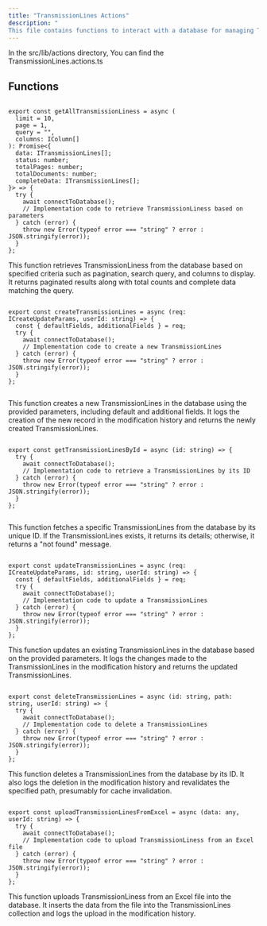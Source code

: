 ```yaml
---
title: "TransmissionLines Actions"
description: "
This file contains functions to interact with a database for managing TransmissionLiness. It provides functionalities such as retrieving TransmissionLiness with pagination and search, creating, updating, and deleting individual TransmissionLiness, as well as uploading data from Excel files. Additionally, it maintains a modification history for tracking changes made to TransmissionLiness."
---
```


In the <Highlight>src/lib/actions</Highlight> directory, You can find the <Highlight>TransmissionLines.actions.ts</Highlight>

## Functions

```tsx:getAllTransmissionLiness

export const getAllTransmissionLiness = async (
  limit = 10,
  page = 1,
  query = "",
  columns: IColumn[]
): Promise<{
  data: ITransmissionLines[];
  status: number;
  totalPages: number;
  totalDocuments: number;
  completeData: ITransmissionLines[];
}> => {
  try {
    await connectToDatabase();
    // Implementation code to retrieve TransmissionLiness based on parameters
  } catch (error) {
    throw new Error(typeof error === "string" ? error : JSON.stringify(error));
  }
};

```
This function retrieves TransmissionLiness from the database based on specified criteria such as pagination, search query, and columns to display. It returns paginated results along with total counts and complete data matching the query.

```tsx:createTransmissionLines

export const createTransmissionLines = async (req: ICreateUpdateParams, userId: string) => {
  const { defaultFields, additionalFields } = req;
  try {
    await connectToDatabase();
    // Implementation code to create a new TransmissionLines
  } catch (error) {
    throw new Error(typeof error === "string" ? error : JSON.stringify(error));
  }
};
 

```
This function creates a new TransmissionLines in the database using the provided parameters, including default and additional fields. It logs the creation of the new record in the modification history and returns the newly created TransmissionLines.

```tsx:getTransmissionLinesById

export const getTransmissionLinesById = async (id: string) => {
  try {
    await connectToDatabase();
    // Implementation code to retrieve a TransmissionLines by its ID
  } catch (error) {
    throw new Error(typeof error === "string" ? error : JSON.stringify(error));
  }
};


```
This function fetches a specific TransmissionLines from the database by its unique ID. If the TransmissionLines exists, it returns its details; otherwise, it returns a "not found" message.

```tsx:updateTransmissionLines

export const updateTransmissionLines = async (req: ICreateUpdateParams, id: string, userId: string) => {
  const { defaultFields, additionalFields } = req;
  try {
    await connectToDatabase();
    // Implementation code to update a TransmissionLines
  } catch (error) {
    throw new Error(typeof error === "string" ? error : JSON.stringify(error));
  }
};

```

This function updates an existing TransmissionLines in the database based on the provided parameters. It logs the changes made to the TransmissionLines in the modification history and returns the updated TransmissionLines.

```tsx:deleteTransmissionLines

export const deleteTransmissionLines = async (id: string, path: string, userId: string) => {
  try {
    await connectToDatabase();
    // Implementation code to delete a TransmissionLines
  } catch (error) {
    throw new Error(typeof error === "string" ? error : JSON.stringify(error));
  }
};

```
This function deletes a TransmissionLines from the database by its ID. It also logs the deletion in the modification history and revalidates the specified path, presumably for cache invalidation.

```tsx:uploadTransmissionLinesFromExcel

export const uploadTransmissionLinesFromExcel = async (data: any, userId: string) => {
  try {
    await connectToDatabase();
    // Implementation code to upload TransmissionLiness from an Excel file
  } catch (error) {
    throw new Error(typeof error === "string" ? error : JSON.stringify(error));
  }
};

```
This function uploads TransmissionLiness from an Excel file into the database. It inserts the data from the file into the TransmissionLines collection and logs the upload in the modification history.